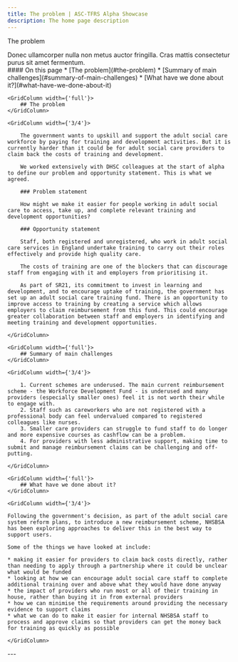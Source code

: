```yaml
---
title: The problem | ASC-TFRS Alpha Showcase
description: The home page description
---
```


<Heading caption='Understanding the problem' tag='h1'>The problem</Heading>

<GridRow>
    <GridColumn width={'2/3'}>
        <LeadParagraph>
            Donec ullamcorper nulla non metus auctor fringilla. Cras mattis consectetur purus sit amet fermentum.
        </LeadParagraph>
    </GridColumn>
    <GridColumn width={'1/3'}>
        <nav className="in-page-nav">
            #### On this page
            * [The problem](#the-problem)
            * [Summary of main challenges](#summary-of-main-challenges)
            * [What have we done about it?](#what-have-we-done-about-it)
        </nav>
    </GridColumn>
</GridRow>

<GridRow>

    <GridColumn width={'full'}>
        ## The problem
    </GridColumn>

    <GridColumn width={'3/4'}>

        The government wants to upskill and support the adult social care workforce by paying for training and development activities. But it is currently harder than it could be for adult social care providers to claim back the costs of training and development.

        We worked extensively with DHSC colleagues at the start of alpha to define our problem and opportunity statement. This is what we agreed.

        ### Problem statement

        How might we make it easier for people working in adult social care to access, take up, and complete relevant training and development opportunities?

        ### Opportunity statement

        Staff, both registered and unregistered, who work in adult social care services in England undertake training to carry out their roles effectively and provide high quality care.

        The costs of training are one of the blockers that can discourage staff from engaging with it and employers from prioritising it.

        As part of SR21, its commitment to invest in learning and development, and to encourage uptake of training, the government has set up an adult social care training fund. There is an opportunity to improve access to training by creating a service which allows employers to claim reimbursement from this fund. This could encourage greater collaboration between staff and employers in identifying and meeting training and development opportunities.

    </GridColumn>

</GridRow>

<GridRow>

    <GridColumn width={'full'}>
        ## Summary of main challenges
    </GridColumn>

    <GridColumn width={'3/4'}>

        1. Current schemes are underused. The main current reimbursement scheme - the Workforce Development Fund - is underused and many providers (especially smaller ones) feel it is not worth their while to engage with.
        2. Staff such as careworkers who are not registered with a professional body can feel undervalued compared to registered colleagues like nurses.
        3. Smaller care providers can struggle to fund staff to do longer and more expensive courses as cashflow can be a problem.
        4. For providers with less administrative support, making time to submit and manage reimbursement claims can be challenging and off-putting.

    </GridColumn>

</GridRow>

<GridRow>

    <GridColumn width={'full'}>
        ## What have we done about it?
    </GridColumn>

    <GridColumn width={'3/4'}>

    Following the government's decision, as part of the adult social care system reform plans, to introduce a new reimbursement scheme, NHSBSA has been exploring approaches to deliver this in the best way to support users.

    Some of the things we have looked at include:

    * making it easier for providers to claim back costs directly, rather than needing to apply through a partnership where it could be unclear what would be funded
    * looking at how we can encourage adult social care staff to complete additional training over and above what they would have done anyway
    * the impact of providers who run most or all of their training in house, rather than buying it in from external providers
    * how we can minimise the requirements around providing the necessary evidence to support claims
    * what we can do to make it easier for internal NHSBSA staff to process and approve claims so that providers can get the money back for training as quickly as possible

    </GridColumn>

</GridRow>

<GridRow>
    <GridColumn width={'full'}>
        ---
    </GridColumn>
</GridRow>
<GridRow>
    <GridColumn width={'1/2'}>
        <LinkBlock style="prev" url="/understanding/context" title="Understanding the problem" text="Context and policy overview" />
    </GridColumn>
    <GridColumn width={'1/2'}>
        <LinkBlock style="next" url="/understanding/research" title="Understanding the problem" text="Our research approach" />
    </GridColumn>
</GridRow>